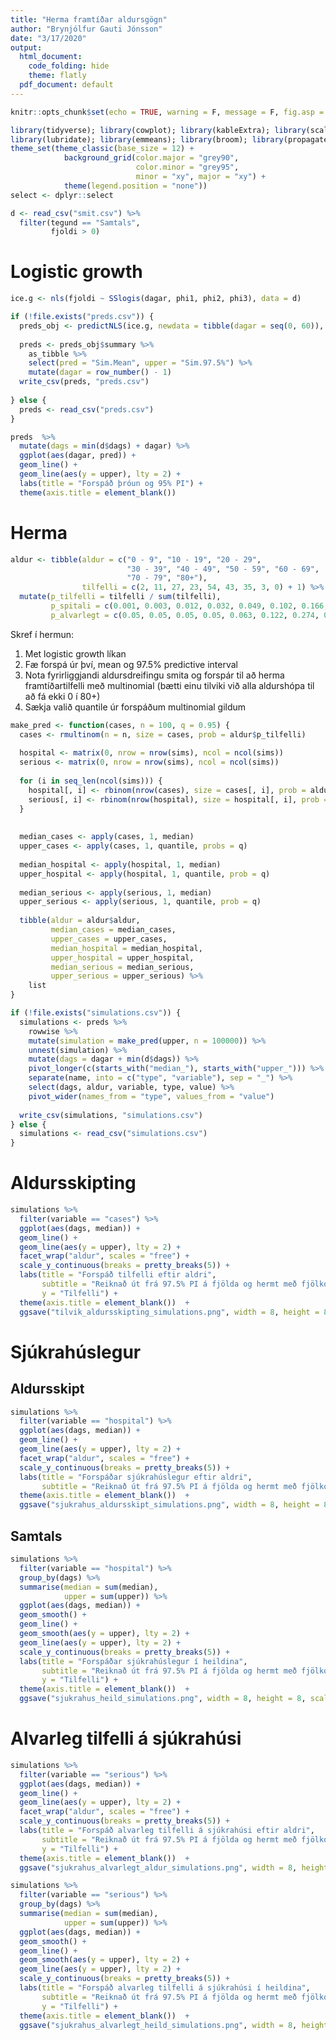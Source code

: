 ```yaml
---
title: "Herma framtíðar aldursgögn"
author: "Brynjólfur Gauti Jónsson"
date: "3/17/2020"
output:
  html_document:
    code_folding: hide
    theme: flatly
  pdf_document: default
---
```


```r
knitr::opts_chunk$set(echo = TRUE, warning = F, message = F, fig.asp = 0.621, out.width = "100%", fig.width = 8)
```



```r
library(tidyverse); library(cowplot); library(kableExtra); library(scales); library(gganimate)
library(lubridate); library(emmeans); library(broom); library(propagate)
theme_set(theme_classic(base_size = 12) + 
            background_grid(color.major = "grey90", 
                            color.minor = "grey95", 
                            minor = "xy", major = "xy") +
            theme(legend.position = "none"))
select <- dplyr::select
```

```r
d <- read_csv("smit.csv") %>% 
  filter(tegund == "Samtals",
         fjoldi > 0)
```

# Logistic growth

```r
ice.g <- nls(fjoldi ~ SSlogis(dagar, phi1, phi2, phi3), data = d)
```

```r
if (!file.exists("preds.csv")) {
  preds_obj <- predictNLS(ice.g, newdata = tibble(dagar = seq(0, 60)), interval = "prediction")
  
  preds <- preds_obj$summary %>% 
    as_tibble %>%
    select(pred = "Sim.Mean", upper = "Sim.97.5%") %>% 
    mutate(dagar = row_number() - 1)
  write_csv(preds, "preds.csv")
  
} else {
  preds <- read_csv("preds.csv")
}
```

```r
preds  %>% 
  mutate(dags = min(d$dags) + dagar) %>% 
  ggplot(aes(dagar, pred)) +
  geom_line() +
  geom_line(aes(y = upper), lty = 2) +
  labs(title = "Forspáð þróun og 95% PI") +
  theme(axis.title = element_blank())
```

# Herma

```r
aldur <- tibble(aldur = c("0 - 9", "10 - 19", "20 - 29",
                          "30 - 39", "40 - 49", "50 - 59", "60 - 69", 
                          "70 - 79", "80+"),
                tilfelli = c(2, 11, 27, 23, 54, 43, 35, 3, 0) + 1) %>% 
  mutate(p_tilfelli = tilfelli / sum(tilfelli),
         p_spitali = c(0.001, 0.003, 0.012, 0.032, 0.049, 0.102, 0.166, 0.243, 0.273),
         p_alvarlegt = c(0.05, 0.05, 0.05, 0.05, 0.063, 0.122, 0.274, 0.432, 0.709))
```


Skref í hermun:

1) Met logistic growth líkan
2) Fæ forspá úr því, mean og 97.5% predictive interval
3) Nota fyrirliggjandi aldursdreifingu smita og forspár til að herma framtíðartilfelli með multinomial (bætti einu tilviki við alla aldurshópa til að fá ekki 0 í 80+)
3) Sækja valið quantile úr forspáðum multinomial gildum


```r
make_pred <- function(cases, n = 100, q = 0.95) {
  cases <- rmultinom(n = n, size = cases, prob = aldur$p_tilfelli)
  
  hospital <- matrix(0, nrow = nrow(sims), ncol = ncol(sims))
  serious <- matrix(0, nrow = nrow(sims), ncol = ncol(sims))
  
  for (i in seq_len(ncol(sims))) {
    hospital[, i] <- rbinom(nrow(cases), size = cases[, i], prob = aldur$p_spitali)
    serious[, i] <- rbinom(nrow(hospital), size = hospital[, i], prob = aldur$p_alvarlegt)
  }
  
  
  median_cases <- apply(cases, 1, median)
  upper_cases <- apply(cases, 1, quantile, probs = q)
  
  median_hospital <- apply(hospital, 1, median)
  upper_hospital <- apply(hospital, 1, quantile, prob = q)
  
  median_serious <- apply(serious, 1, median)
  upper_serious <- apply(serious, 1, quantile, prob = q)
  
  tibble(aldur = aldur$aldur,
         median_cases = median_cases,
         upper_cases = upper_cases,
         median_hospital = median_hospital,
         upper_hospital = upper_hospital,
         median_serious = median_serious,
         upper_serious = upper_serious) %>% 
    list
}

if (!file.exists("simulations.csv")) {
  simulations <- preds %>% 
    rowwise %>% 
    mutate(simulation = make_pred(upper, n = 100000)) %>% 
    unnest(simulation) %>% 
    mutate(dags = dagar + min(d$dags)) %>% 
    pivot_longer(c(starts_with("median_"), starts_with("upper_"))) %>% 
    separate(name, into = c("type", "variable"), sep = "_") %>% 
    select(dags, aldur, variable, type, value) %>% 
    pivot_wider(names_from = "type", values_from = "value")
  
  write_csv(simulations, "simulations.csv")
} else {
  simulations <- read_csv("simulations.csv")
}
```

# Aldursskipting

```r
simulations %>% 
  filter(variable == "cases") %>% 
  ggplot(aes(dags, median)) +
  geom_line() +
  geom_line(aes(y = upper), lty = 2) +
  facet_wrap("aldur", scales = "free") +
  scale_y_continuous(breaks = pretty_breaks(5)) +
  labs(title = "Forspáð tilfelli eftir aldri",
       subtitle = "Reiknað út frá 97.5% PI á fjölda og hermt með fjölkostadreifingu",
       y = "Tilfelli") +
  theme(axis.title = element_blank())  +
  ggsave("tilvik_aldursskipting_simulations.png", width = 8, height = 8, scale = 2)
```

# Sjúkrahúslegur

## Aldursskipt

```r
simulations %>% 
  filter(variable == "hospital") %>% 
  ggplot(aes(dags, median)) +
  geom_line() +
  geom_line(aes(y = upper), lty = 2) +
  facet_wrap("aldur", scales = "free") +
  scale_y_continuous(breaks = pretty_breaks(5)) +
  labs(title = "Forspáðar sjúkrahúslegur eftir aldri",
       subtitle = "Reiknað út frá 97.5% PI á fjölda og hermt með fjölkostadreifingu") +
  theme(axis.title = element_blank())  +
  ggsave("sjukrahus_aldursskipt_simulations.png", width = 8, height = 8, scale = 2)
```


## Samtals

```r
simulations %>% 
  filter(variable == "hospital") %>% 
  group_by(dags) %>% 
  summarise(median = sum(median),
            upper = sum(upper)) %>% 
  ggplot(aes(dags, median)) +
  geom_smooth() +
  geom_line() +
  geom_smooth(aes(y = upper), lty = 2) +
  geom_line(aes(y = upper), lty = 2) +
  scale_y_continuous(breaks = pretty_breaks(5)) +
  labs(title = "Forspáðar sjúkrahúslegur í heildina",
       subtitle = "Reiknað út frá 97.5% PI á fjölda og hermt með fjölkostadreifingu",
       y = "Tilfelli") +
  theme(axis.title = element_blank())  +
  ggsave("sjukrahus_heild_simulations.png", width = 8, height = 8, scale = 2)
```


# Alvarleg tilfelli á sjúkrahúsi

```r
simulations %>% 
  filter(variable == "serious") %>% 
  ggplot(aes(dags, median)) +
  geom_line() +
  geom_line(aes(y = upper), lty = 2) +
  facet_wrap("aldur", scales = "free") +
  scale_y_continuous(breaks = pretty_breaks(5)) +
  labs(title = "Forspáð alvarleg tilfelli á sjúkrahúsi eftir aldri",
       subtitle = "Reiknað út frá 97.5% PI á fjölda og hermt með fjölkostadreifingu",
       y = "Tilfelli") +
  theme(axis.title = element_blank())  +
  ggsave("sjukrahus_alvarlegt_aldur_simulations.png", width = 8, height = 8, scale = 2)
```


```r
simulations %>% 
  filter(variable == "serious") %>% 
  group_by(dags) %>% 
  summarise(median = sum(median),
            upper = sum(upper)) %>% 
  ggplot(aes(dags, median)) +
  geom_smooth() +
  geom_line() +
  geom_smooth(aes(y = upper), lty = 2) +
  geom_line(aes(y = upper), lty = 2) +
  scale_y_continuous(breaks = pretty_breaks(5)) +
  labs(title = "Forspáð alvarleg tilfelli á sjúkrahúsi í heildina",
       subtitle = "Reiknað út frá 97.5% PI á fjölda og hermt með fjölkostadreifingu",
       y = "Tilfelli") +
  theme(axis.title = element_blank())  +
  ggsave("sjukrahus_alvarlegt_heild_simulations.png", width = 8, height = 8, scale = 2)
```

